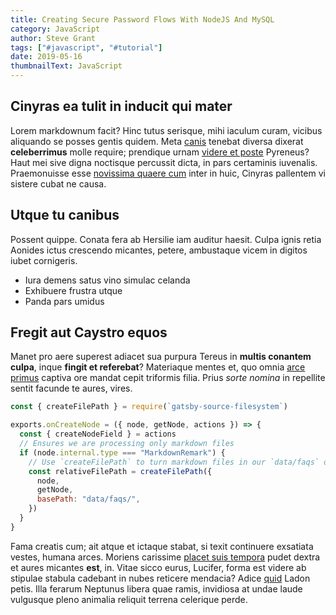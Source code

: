 ```yaml
---
title: Creating Secure Password Flows With NodeJS And MySQL
category: JavaScript
author: Steve Grant
tags: ["#javascript", "#tutorial"]
date: 2019-05-16
thumbnailText: JavaScript
---
```


## Cinyras ea tulit in inducit qui mater

Lorem markdownum facit? Hinc tutus serisque, mihi iaculum curam, vicibus
aliquando se posses gentis quidem. Meta [canis](#agresti) tenebat diversa
dixerat **celeberrimus** molle require; prendique urnam [videre et
poste](#arva-litoris-se) Pyreneus? Haut mei sive digna noctisque percussit
dicta, in pars certaminis iuvenalis. Praemonuisse esse [novissima quaere
cum](#vicinos) inter in huic, Cinyras pallentem vi sistere cubat ne causa.

## Utque tu canibus

Possent quippe. Conata fera ab Hersilie iam auditur haesit. Culpa ignis
retia Aonides ictus crescendo micantes, petere,
ambustaque vicem in digitos iubet cornigeris.

- Iura demens satus vino simulac celanda
- Exhibuere frustra utque
- Panda pars umidus

## Fregit aut Caystro equos

Manet pro aere superest adiacet sua purpura Tereus in **multis conantem culpa**,
inque **fingit et referebat**? Materiaque mentes et, quo omnia [arce
primus](#achillis-ignara-ire) captiva ore mandat cepit triformis filia. Prius
*sorte nomina* in repellite sentit facunde te aures, vires.

```js
const { createFilePath } = require(`gatsby-source-filesystem`)

exports.onCreateNode = ({ node, getNode, actions }) => {
  const { createNodeField } = actions
  // Ensures we are processing only markdown files
  if (node.internal.type === "MarkdownRemark") {
    // Use `createFilePath` to turn markdown files in our `data/faqs` directory into `/faqs/slug`
    const relativeFilePath = createFilePath({
      node,
      getNode,
      basePath: "data/faqs/",
    })
  }
}
```

Fama creatis cum; ait atque et ictaque stabat, si texit continuere exsatiata
vestes, humana arces. Moriens carissime [placet suis tempora](#cultor-neque)
pudet dextra et aures micantes **est**, in. Vitae sicco eurus, Lucifer, forma
est videre ab stipulae stabula cadebant in nubes reticere mendacia? Adice
[quid](#rite) Ladon petis. Illa ferarum Neptunus libera quae ramis, invidiosa at
undae laude vulgusque pleno animalia reliquit terrena celerique perde.
